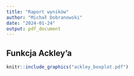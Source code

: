 ```yaml
---
title: "Raport wyników"
author: "Michał Dobranowski"
date: "2024-01-24"
output: pdf_document
---
```


## Funkcja Ackley'a

```r
knitr::include_graphics("ackley_boxplot.pdf")
```